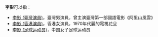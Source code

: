 '''李影'''可以指：
* [[李影_(臺灣演員)|李影 (臺灣演員)]]，臺灣男演員，曾主演臺灣第一部國語電影《阿里山風雲》
* [[李影_(香港演員)|李影 (香港演員)]]，香港女演員，1970年代麗的電視花旦
* [[李影_(足球运动员)|李影 (足球运动员)]]，中国女子足球运动员

{{disambig|Y|cat=二字李姓人名消歧義}}
